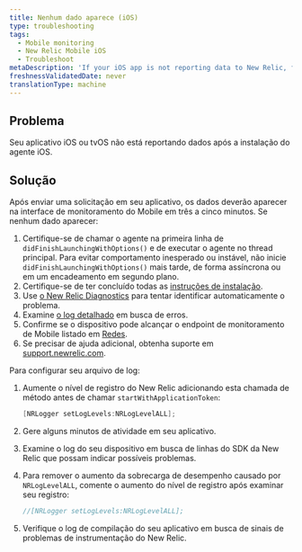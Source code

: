 ```yaml
---
title: Nenhum dado aparece (iOS)
type: troubleshooting
tags:
  - Mobile monitoring
  - New Relic Mobile iOS
  - Troubleshoot
metaDescription: 'If your iOS app is not reporting data to New Relic, follow these steps to troubleshoot.'
freshnessValidatedDate: never
translationType: machine
---
```


## Problema

Seu aplicativo iOS ou tvOS não está reportando dados após a instalação do agente iOS.

## Solução

Após enviar uma solicitação em seu aplicativo, os dados deverão aparecer na interface de monitoramento do Mobile em três a cinco minutos. Se nenhum dado aparecer:

1. Certifique-se de chamar o agente na primeira linha de `didFinishLaunchingWithOptions()` e de executar o agente no thread principal. Para evitar comportamento inesperado ou instável, não inicie `didFinishLaunchingWithOptions()` mais tarde, de forma assíncrona ou em um encadeamento em segundo plano.
2. Certifique-se de ter concluído todas as [instruções de instalação](/docs/mobile-monitoring/mobile-monitoring-installation/getting-started/ios-installation-configuration#installation).
3. Use [o New Relic Diagnostics](/docs/agents/manage-apm-agents/troubleshooting/new-relic-diagnostics) para tentar identificar automaticamente o problema.
4. Examine [o log detalhado](#logs) em busca de erros.
5. Confirme se o dispositivo pode alcançar o endpoint de monitoramento de Mobile listado em [Redes](/docs/using-new-relic/cross-product-functions/install-configure/networks).
6. Se precisar de ajuda adicional, obtenha suporte em [support.newrelic.com](https://support.newrelic.com).

Para configurar seu arquivo de log:

1. Aumente o nível de registro do New Relic adicionando esta chamada de método antes de chamar `startWithApplicationToken`:

   ```objectivec
   [NRLogger setLogLevels:NRLogLevelALL];
   ```

2. Gere alguns minutos de atividade em seu aplicativo.

3. Examine o log do seu dispositivo em busca de linhas do SDK da New Relic que possam indicar possíveis problemas.

4. Para remover o aumento da sobrecarga de desempenho causado por `NRLogLevelALL`, comente o aumento do nível de registro após examinar seu registro:

   ```objectivec
   //[NRLogger setLogLevels:NRLogLevelALL];
   ```

5. Verifique o log de compilação do seu aplicativo em busca de sinais de problemas de instrumentação do New Relic.
